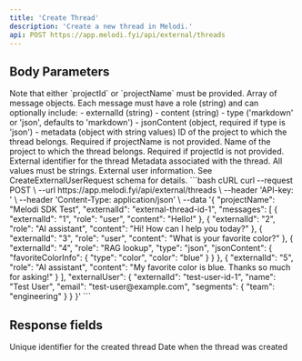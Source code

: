 ```yaml
---
title: 'Create Thread'
description: 'Create a new thread in Melodi.'
api: POST https://app.melodi.fyi/api/external/threads
---
```



## Body Parameters
<Warning>
  Note that either `projectId` or `projectName` must be provided.
</Warning>

<ParamField body="messages" type="array" required>
  Array of message objects. Each message must have a role (string) and can optionally include:
  - externalId (string)
  - content (string)
  - type ('markdown' or 'json', defaults to 'markdown')
  - jsonContent (object, required if type is 'json')
  - metadata (object with string values)
</ParamField>

<ExampleMessages />

<ParamField body="projectId" type="number" optional>
  ID of the project to which the thread belongs. Required if projectName is not provided.
</ParamField>

<ParamField body="projectName" type="string" optional>
  Name of the project to which the thread belongs. Required if projectId is not provided.
</ParamField>

<ParamField body="externalId" type="string" optional>
  External identifier for the thread
</ParamField>

<ParamField body="metadata" type="object" optional>
  Metadata associated with the thread. All values must be strings.
</ParamField>

<ParamField body="externalUser" type="object" optional>
  External user information. See CreateExternalUserRequest schema for details.
</ParamField>

<RequestExample>
```bash cURL
curl --request POST \
  --url https://app.melodi.fyi/api/external/threads \
  --header 'API-key: <YOUR_API_KEY>' \
  --header 'Content-Type: application/json' \
  --data '{
    "projectName": "Melodi SDK Test",
    "externalId": "external-thread-id-1",
    "messages": [
      {
        "externalId": "1",
        "role": "user",
        "content": "Hello!"
      },
      {
        "externalId": "2",
        "role": "AI assistant",
        "content": "Hi! How can I help you today?"
      },
      {
        "externalId": "3",
        "role": "user",
        "content": "What is your favorite color?"
      },
      {
        "externalId": "4",
        "role": "RAG lookup",
        "type": "json",
        "jsonContent": {
          "favoriteColorInfo": {
            "type": "color",
            "color": "blue"
          }
        }
      },
      {
        "externalId": "5",
        "role": "AI assistant",
        "content": "My favorite color is blue. Thanks so much for asking!"
      }
    ],
    "externalUser": {
      "externalId": "test-user-id-1",
      "name": "Test User",
      "email": "test-user@example.com",
      "segments": {
        "team": "engineering"
      }
    }
  }'
```
</RequestExample>

## Response fields

<ResponseField name="id" type="string">
  Unique identifier for the created thread
</ResponseField>

<ResponseField name="createdAt" type="string" format="date-time">
  Date when the thread was created
</ResponseField>
